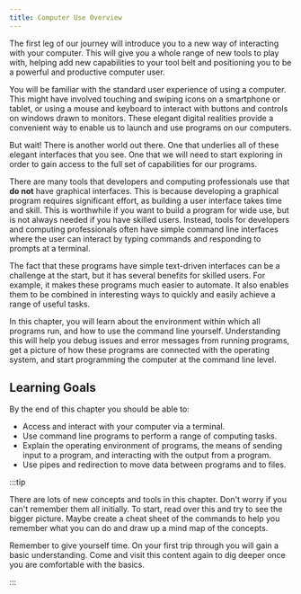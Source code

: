 ```yaml
---
title: Computer Use Overview
---
```


<div class="not-content">
  <YouTube id="Rgkr0_SI4Ts" params="fs=1&modestbranding=1&rel=0"/>
</div>

The first leg of our journey will introduce you to a new way of interacting with your computer. This will give you a whole range of new tools to play with, helping add new capabilities to your tool belt and positioning you to be a powerful and productive computer user.

You will be familiar with the standard user experience of using a computer. This might have involved touching and swiping icons on a smartphone or tablet, or using a mouse and keyboard to interact with buttons and controls on windows drawn to monitors. These elegant digital realities provide a convenient way to enable us to launch and use programs on our computers.

But wait! There is another world out there. One that underlies all of these elegant interfaces that you see. One that we will need to start exploring in order to gain access to the full set of capabilities for our programs.

There are many tools that developers and computing professionals use that **do not** have graphical interfaces. This is because developing a graphical program requires significant effort, as building a user interface takes time and skill. This is worthwhile if you want to build a program for wide use, but is not always needed if you have skilled users. Instead, tools for developers and computing professionals often have simple command line interfaces where the user can interact by typing commands and responding to prompts at a terminal.

The fact that these programs have simple text-driven interfaces can be a challenge at the start, but it has several benefits for skilled users. For example, it makes these programs much easier to automate. It also enables them to be combined in interesting ways to quickly and easily achieve a range of useful tasks.

In this chapter, you will learn about the environment within which all programs run, and how to use the command line yourself. Understanding this will help you debug issues and error messages from running programs, get a picture of how these programs are connected with the operating system, and start programming the computer at the command line level.

## Learning Goals

By the end of this chapter you should be able to:

- Access and interact with your computer via a terminal.
- Use command line programs to perform a range of computing tasks.
- Explain the operating environment of programs, the means of sending input to a program, and interacting with the output from a program.
- Use pipes and redirection to move data between programs and to files.

:::tip

There are lots of new concepts and tools in this chapter. Don't worry if you can't remember them all initially. To start, read over this and try to see the bigger picture. Maybe create a cheat sheet of the commands to help you remember what you can do and draw up a mind map of the concepts.

Remember to give yourself time. On your first trip through you will gain a basic understanding. Come and visit this content again to dig deeper once you are comfortable with the basics.

:::
